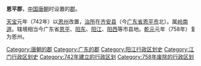 '''恩平郡'''，[[中国|中国]][[唐朝|唐朝]]时设置的[[郡|郡]]。

[[天宝_(唐朝)|天宝]]元年（742年）以[[恩州_(唐朝)|恩州]]改置，[[治所|治所]]在[[齐安县|齐安县]]（今[[广东省|广东省]][[恩平市|恩平市]]北）。属[[岭南道|岭南道]]。辖境相当今广东省[[恩平市|恩平]]、[[阳东县|阳东]]、[[阳江市|阳江]]、[[阳西县|阳西]]等市县地。[[乾元_(唐朝)|乾元]]元年（758年）复为恩州。

{{唐朝行政区划小作品}}
{{DEFAULTSORT:E}}
[[Category:唐朝的郡|Category:唐朝的郡]]
[[Category:广东的郡|Category:广东的郡]]
[[Category:阳江行政区划史|Category:阳江行政区划史]]
[[Category:江门行政区划史|Category:江门行政区划史]]
[[Category:742年建立的行政区划|Category:742年建立的行政区划]]
[[Category:758年废除的行政区划|Category:758年废除的行政区划]]